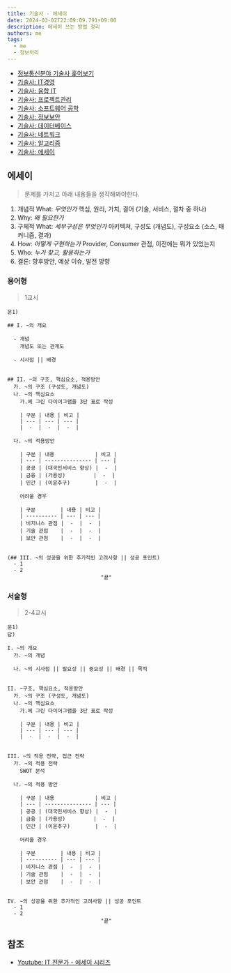 ```yaml
---
title: 기술사 - 에세이
date: 2024-03-02T22:09:09.791+09:00
description: 에세이 쓰는 방법 정리
authors: me
tags:
  - me
  - 정보처리
---
```


- [정보통신분야 기술사 훑어보기](/2023/10/07/professional-engineer-information-overview/)
- [기술사: IT경영](/2023/10/07/professional-engineer-it-governance/)
- [기술사: 융합 IT](/2023/10/14/professional-engineer-it-conversence/)
- [기술사: 프로젝트관리](/2023/10/22/professional-engineer-project-management/)
- [기술사: 소프트웨어 공학](/2023/10/28/professional-engineer-sw-engineering/)
- [기술사: 정보보안](/2023/11/11/professional-engineer-information-security/)
- [기술사: 데이터베이스](/2023/11/11/professional-engineer-database/)
- [기술사: 네트워크](/2023/12/23/professional-engineer-network/)
- [기술사: 알고리즘](/2024/01/13/professional-engineer-algorithm/)
- [기술사: 에세이](/2024/03/02/professional-engineer-essay)

## 에세이

> 문제를 가지고 아래 내용들을 생각해봐야한다.

1. 개념적 What: _무엇인가_ 핵심, 원리, 가치, 결어 (기술, 서비스, 절차 중 하나)
2. Why: _왜 필요한가_
3. 구체적 What: _세부구성은 무엇인가_ 아키텍쳐, 구성도 (개념도), 구성요소 (소스, 매커니즘, 결과)
4. How: _어떻게 구현하는가_ Provider, Consumer 관점, 이전에는 뭐가 있었는지
5. Who: _누가 찾고, 활용하는가_
6. 결론: 향후방안, 예상 이슈, 발전 방향

### 용어형

> 1교시

```text
문1)

## I. ~의 개요

  - 개념
    개념도 또는 관계도

  - 시사점 || 배경


## II. ~의 구조, 핵심요소, 적용방안
  가. ~의 구조 (구성도, 개념도)
  나. ~의 핵심요소
    가.에 그린 다이어그램을 3단 표로 작성

    | 구분 | 내용 | 비고 |
    | --- | --- | --- |
    |  -  |  -  |  -  |

  다. ~의 적용방안

    | 구분 | 내용             | 비고 |
    | --- | --------------- | --- |
    | 공공 | (대국민서비스 향상) |  -  |
    | 금융 | (가용성)         |  -  |
    | 민간 | (이윤추구)        |  -  |

    어려울 경우

    | 구분        | 내용 | 비고 |
    | ---------- | --- | --- |
    | 비지니스 관점 |  -  |  -  |
    | 기술 관점    |  -  |  -  |
    | 보안 관점    |  -  |  -  |


(## III. ~의 성공을 위한 추가적인 고려사항 || 성공 포인트)
  - 1
  - 2
                              "끝"

```

### 서술형

> 2-4교시

```text
문1)
답)

I. ~의 개요
  가. ~의 개념

  나. ~의 시사점 || 필요성 || 중요성 || 배경 || 목적


II. ~구조, 핵심요소, 적용방안
  가. ~의 구조 (구성도, 개념도)
  나. ~의 핵심요소
    가.에 그린 다이어그램을 3단 표로 작성

    | 구분 | 내용 | 비고 |
    | --- | --- | --- |
    |  -  |  -  |  -  |


III. ~의 적용 전략, 접근 전략
  가. ~의 적용 전략
    SWOT 분석

  나. ~의 적용 방안

    | 구분 | 내용             | 비고 |
    | --- | --------------- | --- |
    | 공공 | (대국민서비스 향상) |  -  |
    | 금융 | (가용성)         |  -  |
    | 민간 | (이윤추구)        |  -  |

    어려울 경우

    | 구분        | 내용 | 비고 |
    | ---------- | --- | --- |
    | 비지니스 관점 |  -  |  -  |
    | 기술 관점    |  -  |  -  |
    | 보안 관점    |  -  |  -  |


IV. ~의 성공을 위한 추가적인 고려사항 || 성공 포인트
  - 1
  - 2
                              "끝"

```

## 참조

- [Youtube: IT 전문가 - 에세이 시리즈](https://www.youtube.com/playlist?list=PLCs7T50izAdnO3q-LZocc2mIYBC2jfAf5)
